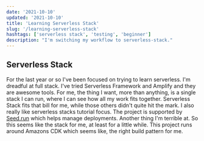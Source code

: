 ```yaml
---
date: '2021-10-10'
updated: '2021-10-10'
title: 'Learning Serverless Stack'
slug: '/learning-serverless-stack'
hashtags: ['serverless stack', 'testing', 'beginner']
description: "I'm switching my workflow to serverless-stack."
---
```


## Serverless Stack

For the last year or so I've been focused on trying to learn serverless. I'm dreadful at full stack. I've tried Serverless Framework and Amplify and they are awesome tools. For me, the thing I want, more than anything, is a single stack I can run, where I can see how all my work fits together. Serverless Stack fits that bill for me, while those others didn't quite hit the mark. I also really like serverless stacks tutorial focus. The project is supported by <a href="www.seed.run" rel="no-follow" target="_blank">Seed.run</a> which helps manage deployments. Another thing I'm terrible at. So this seems like the stack for me, at least for a little while. This project runs around Amazons CDK which seems like, the right build pattern for me.
